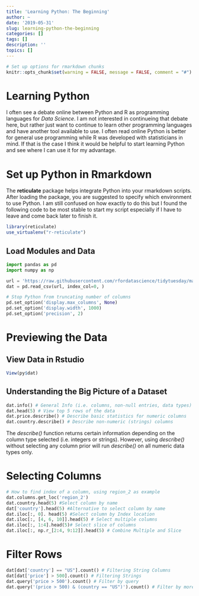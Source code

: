 ```yaml
---
title: 'Learning Python: The Beginning'
author: ~
date: '2019-05-31'
slug: learning-python-the-beginning
categories: []
tags: []
description: ''
topics: []
---
```


```r
# Set up options for rmarkdown chunks
knitr::opts_chunk$set(warning = FALSE, message = FALSE, comment = "#")
```

# Learning Python

I often see a debate online between Python and R as programming languages for *Data Science*. I am not interested in continueing that debate here, but rather just want to continue to learn other programming languages and have another tool available to use. I often read online Python is better for general use programming while R was developed with statisticians in mind. If that is the case I think it would be helpful to start learning Python and see where I can use it for my advantage.

# Set up Python in Rmarkdown

The **reticulate** package helps integrate Python into your rmarkdown scripts. After loading the package, you are suggested to specify which environment to use Python. I am still confused on how exactly to do this but I found the following code to be most stable to start my script especially if I have to leave and come back later to finish it. 

```r
library(reticulate)
use_virtualenv("r-reticulate")
```

## Load Modules and Data
```python
import pandas as pd
import numpy as np

url = 'https://raw.githubusercontent.com/rfordatascience/tidytuesday/master/data/2019/2019-05-28/winemag-data-130k-v2.csv'
dat = pd.read_csv(url, index_col=0, )
```

```python
# Stop Python from truncating number of columns
pd.set_option('display.max_columns', None)
pd.set_option('display.width', 1000)
pd.set_option('precision', 2)
```

# Previewing the Data

## View Data in Rstudio
```r
View(py$dat)
```

## Understanding the Big Picture of a Dataset

```python
dat.info() # General Info (i.e. columns, non-null entries, data types)
dat.head(5) # View top 5 rows of the data
dat.price.describe() # Describe basic statistics for numeric columns
dat.country.describe() # Describe non-numeric (strings) columns 
```

The *describe()* function returns certain information depending on the column type selected (i.e. integers or strings). However, using *describe()* without selecting any column prior will run *describe()* on all numeric data types only.

# Selecting Columns 
```python
# How to find index of a column, using region_2 as example
dat.columns.get_loc('region_2')
dat.country.head(5) #Select column by name
dat['country'].head(5) #Alternative to select column by name
dat.iloc[:, 0]. head(5) #Select column by Index location
dat.iloc[:, [4, 6, 10]].head(5) # Select multiple columns
dat.iloc[:, 1:4].head(5)# Select slice of columns
dat.iloc[:, np.r_[2:4, 9:12]].head(5) # Combine Multiple and Slice
```

# Filter Rows
```python
dat[dat['country'] == "US"].count() # Filtering String Columns
dat[dat['price'] > 500].count() # Filtering Strings
dat.query('price > 500').count() # Filter by query
dat.query('(price > 500) & (country == "US")').count() # Filter by more than 1 query
```